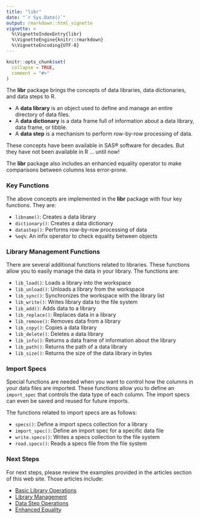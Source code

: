 ```yaml
---
title: "libr"
date: "`r Sys.Date()`"
output: rmarkdown::html_vignette
vignette: >
  %\VignetteIndexEntry{libr}
  %\VignetteEngine{knitr::rmarkdown}
  %\VignetteEncoding{UTF-8}
---
```


```r
knitr::opts_chunk$set(
  collapse = TRUE,
  comment = "#>"
)
```
  
The **libr** package brings the concepts of data libraries, data 
dictionaries, and data steps to R.  

* A **data library** is an object used to define 
and manage an entire directory of data files.  
* A **data dictionary** is a data 
frame full of information about a data library, data frame, or tibble. 
* A **data step** is a mechanism to perform row-by-row processing of data.

These concepts have been available in SAS® software for decades. 
But they have not been available in R ... until now!

The **libr** package also includes an enhanced equality operator to
make comparisons between columns less error-prone.

### Key Functions

The above concepts are implemented in the **libr** package with four key 
functions. They are:

* `libname()`: Creates a data library
* `dictionary()`: Creates a data dictionary 
* `datastep()`: Performs row-by-row processing of data
* `%eq%`: An infix operator to check equality between objects

### Library Management Functions
There are several additional functions related to libraries.
These functions allow you to easily manage the data in your library.
The functions are:

* `lib_load()`: Loads a library into the workspace
* `lib_unload()`: Unloads a library from the workspace
* `lib_sync()`: Synchronizes the workspace with the library list
* `lib_write()`: Writes library data to the file system
* `lib_add()`: Adds data to a library
* `lib_replace()`: Replaces data in a library
* `lib_remove()`: Removes data from a library
* `lib_copy()`: Copies a data library
* `lib_delete()`: Deletes a data library
* `lib_info()`: Returns a data frame of information about the library
* `lib_path()`: Returns the path of a data library
* `lib_size()`: Returns the size of the data library in bytes

### Import Specs 

Special functions are needed when you want to control how the columns
in your data files are imported.  These functions allow you to
define an `import_spec` that controls the data type of each column. 
The import specs can even be saved and reused for future imports.

The functions related to import specs are as follows:

* `specs()`: Define a import specs collection for a library
* `import_spec()`: Define an import spec for a specific data file
* `write.specs()`: Writes a specs collection to the file system
* `read.specs()`: Reads a specs file from the file system


### Next Steps 

For next steps, please review the examples provided in the articles
section of this web site.  Those articles include:

* [Basic Library Operations](https://libr.r-sassy.org/articles/libr-basics.html)
* [Library Management](https://libr.r-sassy.org/articles/libr-management.html)
* [Data Step Operations](https://libr.r-sassy.org/articles/libr-datastep.html)
* [Enhanced Equality](https://libr.r-sassy.org/articles/libr-eq.html)



